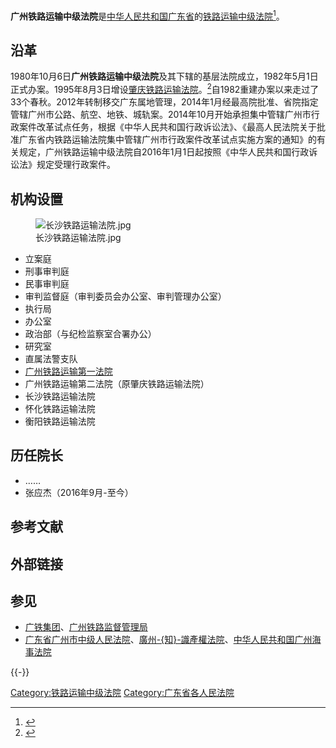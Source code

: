 {{Infobox PRCG
|机构名称=广州铁路运输中级法院
|标志1=National Emblem of the People's Republic of China.svg
|职位1=院长
|人员1=张应杰
|上诉法院=[[广东省高级人民法院|广东省高级人民法院]]
|业务上级=[[广东省高级人民法院|广东省高级人民法院]]
|组织上级=[[广东省人民代表大会|广东省人民代表大会]]<br>[[广东省人民代表大会常务委员会|广东省人民代表大会常务委员会]]
|中共上级=[[中国共产党广东省委员会|中国共产党广东省委员会]]
|中共本级=中国共产党广州铁路运输中级法院党组
|机构类型=[[专门人民法院|专门人民法院]]
|行政级别=副地厅级
|授权法源=[[中华人民共和国宪法|中华人民共和国宪法]]
|组织法规=[[中华人民共和国人民法院组织法|中华人民共和国人民法院组织法]]
|地址1=[[广东省|广东省]][[广州市|广州市]][[中山一路|中山一路]]151号 
|官网=http://www.gtcourt.gov.cn/courtweb/web/home
|成立时间=
|时期1=
|机构1=
|时期2=
|机构2=
|时期3=1980年10月6日至今
|机构3=广州铁路运输中级法院
}}

'''广州铁路运输中级法院'''是[[中华人民共和国|中华人民共和国]][[广东省|广东省]]的[[铁路运输法院|铁路运输中级法院]]<ref>{{cite web|url=http://www.gdcourts.gov.cn/fyjj/tl/|title=广州铁路运输中级法院概况|publisher=广东法院网|date=|accessdate=2012-03-08|deadurl=yes|archiveurl=https://web.archive.org/web/20120117050317/http://www.gdcourts.gov.cn/fyjj/tl/|archivedate=2012-01-17}}</ref>。

==沿革==
1980年10月6日'''广州铁路运输中级法院'''及其下辖的基层法院成立，1982年5月1日正式办案。1995年8月3日增设[[肇庆铁路运输法院|肇庆铁路运输法院]]。<ref>{{cite web|url=http://www.guangzhou.gov.cn/yearbook/20year/html/19434.htm|title=概况|publisher=广州年鉴|date=|accessdate=2012-03-08|archive-url=https://web.archive.org/web/20160312144710/http://guangzhou.gov.cn/yearbook/20year/html/19434.htm|archive-date=2016-03-12|dead-url=yes}}</ref>自1982重建办案以来走过了33个春秋。2012年转制移交广东属地管理，2014年1月经最高院批准、省院指定管辖广州市公路、航空、地铁、城轨案。2014年10月开始承担集中管辖广州市行政案件改革试点任务，根据《中华人民共和国行政诉讼法》、《最高人民法院关于批准广东省内铁路运输法院集中管辖广州市行政案件改革试点实施方案的通知》的有关规定，广州铁路运输中级法院自2016年1月1日起按照《中华人民共和国行政诉讼法》规定受理行政案件。

==机构设置==
[[File:长沙铁路运输法院.jpg|thumb]]
* 立案庭
* 刑事审判庭
* 民事审判庭
* 审判监督庭（审判委员会办公室、审判管理办公室）
* 执行局
* 办公室
* 政治部（与纪检监察室合署办公）
* 研究室
* 直属法警支队
* [[广州铁路运输第一法院|广州铁路运输第一法院]]
* 广州铁路运输第二法院（原肇庆铁路运输法院）
* 长沙铁路运输法院
* 怀化铁路运输法院
* 衡阳铁路运输法院

==历任院长==
* ……
* 张应杰（2016年9月-至今）

== 参考文献 ==
{{Reflist|2}}

==外部链接==

== 参见 ==
* [[广铁集团|广铁集团]]、[[广州铁路监督管理局|广州铁路监督管理局]]
* [[广东省广州市中级人民法院|广东省广州市中级人民法院]]、[[广州知识产权法院|廣州-{知}-識產權法院]]、[[中华人民共和国广州海事法院|中华人民共和国广州海事法院]]

{{-}}
{{中华人民共和国法院|专}}

[[Category:铁路运输中级法院|Category:铁路运输中级法院]]
[[Category:广东省各人民法院|Category:广东省各人民法院]]